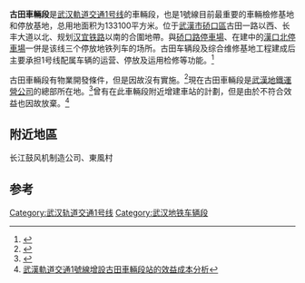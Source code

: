{{Dablink|此车辆段与[[古田站|古田站]]，[[古田會址站|古田會址站]]无关。}}
'''古田車輛段'''是[[武汉軌道交通1号线|武汉軌道交通1号线]]的車輛段，也是1號線目前最重要的車輛檢修基地和停放基地，总用地面积为133100平方米。位于[[武漢市|武漢市]][[硚口區|硚口區]]古田一路以西、长丰大道以北、规划[[汉宜铁路|汉宜铁路]]以南的合圍地帶。與[[硚口路停車場|硚口路停車場]]、在建中的[[漢口北停車場|漢口北停車場]]一併是该线三个停放地铁列车的场所。古田车辆段及综合维修基地工程建成后主要承担1号线配属车辆的运营、停放及运用检修等功能。<ref>{{Cite web |url=http://www.whrt.gov.cn/dtjs/yhxeq/gtcld/201107/t20110728_45820.shtml |title=古田车辆段 |accessdate=2013-04-13 |archive-date=2013-04-03 |archive-url=https://web.archive.org/web/20130403101152/http://whrt.gov.cn/dtjs/yhxeq/gtcld/201107/t20110728_45820.shtml |dead-url=yes }}</ref>

古田車輛段有物業開發條件，但是因故沒有實施。<ref>{{Cite web |url=http://www.whrt.gov.cn/dtzt/tdkfzs/td/201107/t20110721_21351.htm |title=古田车辆段综合开发项目 |accessdate=2013-04-13 |archive-date=2012-06-28 |archive-url=https://web.archive.org/web/20120628221945/http://www.whrt.gov.cn/dtzt/tdkfzs/td/201107/t20110721_21351.htm |dead-url=yes }}</ref>現在古田車輛段是[[武漢地鐵運營公司|武漢地鐵運營公司]]的總部所在地。<ref>{{Cite web |url=http://www.sznews.com/zhuanti/content/2012-02/14/content_6462777.htm |title=武漢地鐵運營公司總部 |access-date=2013-04-13 |archive-url=https://web.archive.org/web/20120220075917/http://www.sznews.com/zhuanti/content/2012-02/14/content_6462777.htm |archive-date=2012-02-20 |dead-url=yes }}</ref>曾有在此車輛段附近增建車站的計劃，但是由於不符合效益也因故放棄。<ref>[http://d.wanfangdata.com.cn/periodical_csgdjtyj201003014.aspx 武漢軌道交通1號線增設古田車輛段站的效益成本分析]</ref>

==附近地區==
长江鼓风机制造公司、東風村

==参考==
{{reflist}}
{{武汉地铁车辆基地}}
[[Category:武汉轨道交通1号线|Category:武汉轨道交通1号线]]
[[Category:武汉地铁车辆段|Category:武汉地铁车辆段]]